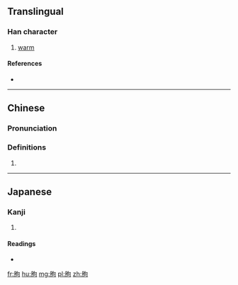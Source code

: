 {{also|胊}}
==Translingual==

===Han character===
{{Han char|rn=74|rad=月|as=05|sn=9|four=77220|canj=BPR|ids=⿰月句}}

# [[warm]]

====References====
* {{Han ref|kx=0505.100|dkj=14353|dj=0883.220|hdz=32062.040|uh=6710|ud=26384|bh=CEFA|bd=52986}}

----

==Chinese==
{{zh-forms}}

===Pronunciation===
{{zh-pron
|m=qú
|c=keoi4
|mc=
|oc=y
|ma=
|cat=a
}}

===Definitions===
# {{rfdef|lang=zh}}

----

==Japanese==

===Kanji===
{{ja-kanji|grade=|rs=月05}}

# {{defn|lang=ja|sort=月05}}

====Readings====
* {{ja-readings|on=[[きょう]] (kyō), [[く]] (ku)|kun=[[あたたかい]] (atatakai)}}

[[fr:朐]]
[[hu:朐]]
[[mg:朐]]
[[pl:朐]]
[[zh:朐]]